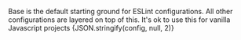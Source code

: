 
Base is the default starting ground for ESLint configurations.  All other configurations are layered on top of this.  It's ok to use this
for vanilla Javascript projects
<CodeBlock
  language="json"
  title="ESLint Configuration"
  showLineNumbers>
  {JSON.stringify(config, null, 2)}
</CodeBlock>
